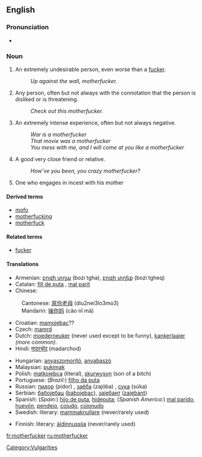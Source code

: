 ==English==

===Pronunciation===
*{{AHD|mŭth'er-fŭk'er, mŭth'ŭ-fŭk'er}}

===Noun===
{{en-noun}}

# {{cattag|strongly vulgar}} An extremely undesirable person, even worse than a [[fucker]].
#: ''Up against the wall, motherfucker.''
# {{cattag|strongly vulgar}} Any person, often but not always with the connotation that the person is disliked or is threatening.
#: ''Check out this motherfucker.''
# {{cattag|markedly vulgar}} An extremely intense experience, often but not always negative.
#: ''War is a motherfucker''
#: ''That movie was a motherfucker''
#: ''You mess with me, and I will come at you like a motherfucker''
# {{cattag|teasingly|friendly|jokingly}} A good very close friend or relative.
#: ''How’ve you been, you crazy motherfucker?''
# {{cattag|literal}} One who engages in incest with his mother

====Derived terms====
*[[mofo]]
*[[motherfucking]]
*[[motherfuck]]

====Related terms====
*[[fucker]]

====Translations====
{{top}}
*Armenian: [[բոզի տղա]] (bozi tgha), [[բոզի տղեք]] (bozi tgheq) {{p}}
*Catalan: [[fill de puta]] {{m}}, [[mal parit]] {{m}}
*Chinese:
:Cantonese: [[屌你老母]] (diu2nei3lo3mo3)
:Mandarin: [[操你妈]] (cāo nǐ mā)
*Croatian: [[mamojebac]]??
*Czech: [[mamrd]] {{m}}
*Dutch: [[moederneuker]] (never used except to be funny), [[Kankerlaaier|kankerlaaier]] ''(more common)''.
*Hindi: [[मादरचोद]] (madarchod)
{{mid}}
*Hungarian: [[anyaszomorító]], [[anyabaszó]]
*Malaysian: [[pukimak]]
*Polish: [[matkojebca]] (literal), [[skurwysyn]] (son of a bitch)
*Portuguese: (''Brazil:'') [[filho da puta]]
*Russian: [[пидор]] (pídor) {{m}}, [[заёба]] (zajóba) {{m}}, [[сука]] (súka) {{mf}}
*Serbian: [[бабојебац]] ([[babojebac]]), [[зајебант]] ([[zajebant]])
*Spanish: (''Spain:'') [[hijo de puta]], [[hideputa]]; (''Spanish America:'') [[mal parido]], [[huevón]], [[pendejo]], [[cojudo]], [[cojonudo]]
*Swedish: literary: [[mammaknullare]] (never/rarely used)
{{bottom}}
*Finnish: literary: [[äidinnussija]] (never/rarely used)
{{bottom}}
[[Category:Vulgarities]]

[[fr:motherfucker]]
[[ru:motherfucker]]